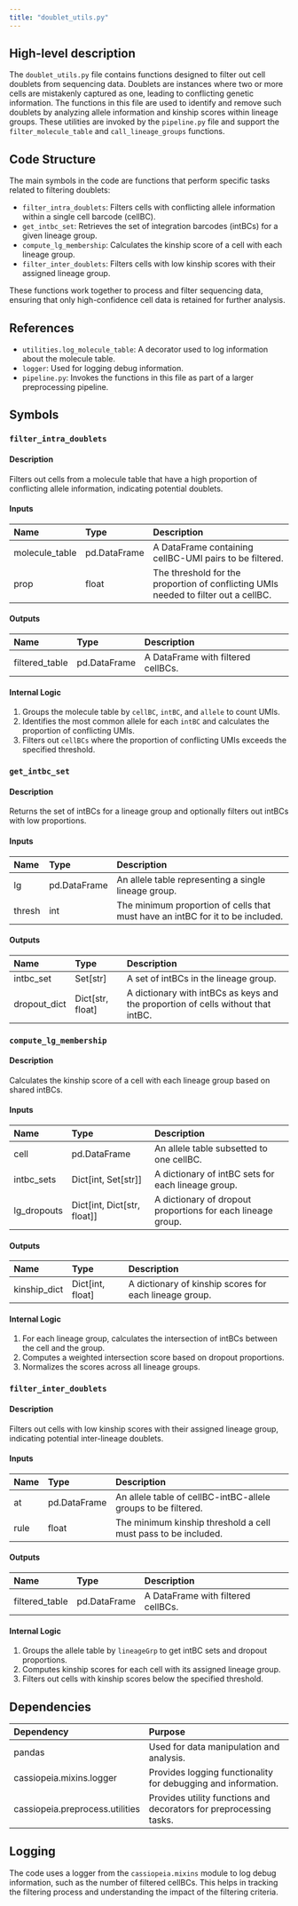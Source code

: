 ```yaml
---
title: "doublet_utils.py"
---
```


## High-level description

The `doublet_utils.py` file contains functions designed to filter out cell doublets from sequencing data. Doublets are instances where two or more cells are mistakenly captured as one, leading to conflicting genetic information. The functions in this file are used to identify and remove such doublets by analyzing allele information and kinship scores within lineage groups. These utilities are invoked by the `pipeline.py` file and support the `filter_molecule_table` and `call_lineage_groups` functions.

## Code Structure

The main symbols in the code are functions that perform specific tasks related to filtering doublets:

- `filter_intra_doublets`: Filters cells with conflicting allele information within a single cell barcode (cellBC).
- `get_intbc_set`: Retrieves the set of integration barcodes (intBCs) for a given lineage group.
- `compute_lg_membership`: Calculates the kinship score of a cell with each lineage group.
- `filter_inter_doublets`: Filters cells with low kinship scores with their assigned lineage group.

These functions work together to process and filter sequencing data, ensuring that only high-confidence cell data is retained for further analysis.

## References

- `utilities.log_molecule_table`: A decorator used to log information about the molecule table.
- `logger`: Used for logging debug information.
- `pipeline.py`: Invokes the functions in this file as part of a larger preprocessing pipeline.

## Symbols

### `filter_intra_doublets`
#### Description
Filters out cells from a molecule table that have a high proportion of conflicting allele information, indicating potential doublets.

#### Inputs
| Name           | Type         | Description                                                                 |
|:---------------|:-------------|:----------------------------------------------------------------------------|
| molecule_table | pd.DataFrame | A DataFrame containing cellBC-UMI pairs to be filtered.                     |
| prop           | float        | The threshold for the proportion of conflicting UMIs needed to filter out a cellBC. |

#### Outputs
| Name           | Type         | Description                                                                 |
|:---------------|:-------------|:----------------------------------------------------------------------------|
| filtered_table | pd.DataFrame | A DataFrame with filtered cellBCs.                                          |

#### Internal Logic
1. Groups the molecule table by `cellBC`, `intBC`, and `allele` to count UMIs.
2. Identifies the most common allele for each `intBC` and calculates the proportion of conflicting UMIs.
3. Filters out `cellBCs` where the proportion of conflicting UMIs exceeds the specified threshold.

### `get_intbc_set`
#### Description
Returns the set of intBCs for a lineage group and optionally filters out intBCs with low proportions.

#### Inputs
| Name  | Type         | Description                                                                 |
|:------|:-------------|:----------------------------------------------------------------------------|
| lg    | pd.DataFrame | An allele table representing a single lineage group.                        |
| thresh| int          | The minimum proportion of cells that must have an intBC for it to be included. |

#### Outputs
| Name           | Type          | Description                                                                 |
|:---------------|:--------------|:----------------------------------------------------------------------------|
| intbc_set      | Set[str]      | A set of intBCs in the lineage group.                                       |
| dropout_dict   | Dict[str, float] | A dictionary with intBCs as keys and the proportion of cells without that intBC. |

### `compute_lg_membership`
#### Description
Calculates the kinship score of a cell with each lineage group based on shared intBCs.

#### Inputs
| Name         | Type                | Description                                                                 |
|:-------------|:--------------------|:----------------------------------------------------------------------------|
| cell         | pd.DataFrame        | An allele table subsetted to one cellBC.                                    |
| intbc_sets   | Dict[int, Set[str]] | A dictionary of intBC sets for each lineage group.                          |
| lg_dropouts  | Dict[int, Dict[str, float]] | A dictionary of dropout proportions for each lineage group. |

#### Outputs
| Name         | Type                | Description                                                                 |
|:-------------|:--------------------|:----------------------------------------------------------------------------|
| kinship_dict | Dict[int, float]    | A dictionary of kinship scores for each lineage group.                      |

#### Internal Logic
1. For each lineage group, calculates the intersection of intBCs between the cell and the group.
2. Computes a weighted intersection score based on dropout proportions.
3. Normalizes the scores across all lineage groups.

### `filter_inter_doublets`
#### Description
Filters out cells with low kinship scores with their assigned lineage group, indicating potential inter-lineage doublets.

#### Inputs
| Name  | Type         | Description                                                                 |
|:------|:-------------|:----------------------------------------------------------------------------|
| at    | pd.DataFrame | An allele table of cellBC-intBC-allele groups to be filtered.               |
| rule  | float        | The minimum kinship threshold a cell must pass to be included.              |

#### Outputs
| Name           | Type         | Description                                                                 |
|:---------------|:-------------|:----------------------------------------------------------------------------|
| filtered_table | pd.DataFrame | A DataFrame with filtered cellBCs.                                          |

#### Internal Logic
1. Groups the allele table by `lineageGrp` to get intBC sets and dropout proportions.
2. Computes kinship scores for each cell with its assigned lineage group.
3. Filters out cells with kinship scores below the specified threshold.

## Dependencies

| Dependency | Purpose                                                                 |
|:-----------|:------------------------------------------------------------------------|
| pandas     | Used for data manipulation and analysis.                                |
| cassiopeia.mixins.logger | Provides logging functionality for debugging and information. |
| cassiopeia.preprocess.utilities | Provides utility functions and decorators for preprocessing tasks. |

## Logging

The code uses a logger from the `cassiopeia.mixins` module to log debug information, such as the number of filtered cellBCs. This helps in tracking the filtering process and understanding the impact of the filtering criteria.